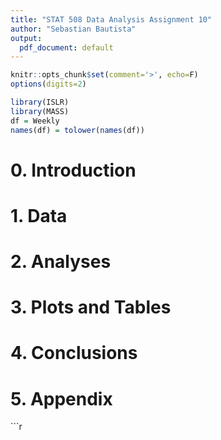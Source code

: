 ```yaml
---
title: "STAT 508 Data Analysis Assignment 10"
author: "Sebastian Bautista"
output:
  pdf_document: default
---
```

  
```r
knitr::opts_chunk$set(comment='>', echo=F)
options(digits=2)

library(ISLR)
library(MASS)
df = Weekly
names(df) = tolower(names(df))
```

# 0. Introduction

# 1. Data

# 2. Analyses

# 3. Plots and Tables

# 4. Conclusions

# 5. Appendix

```r
